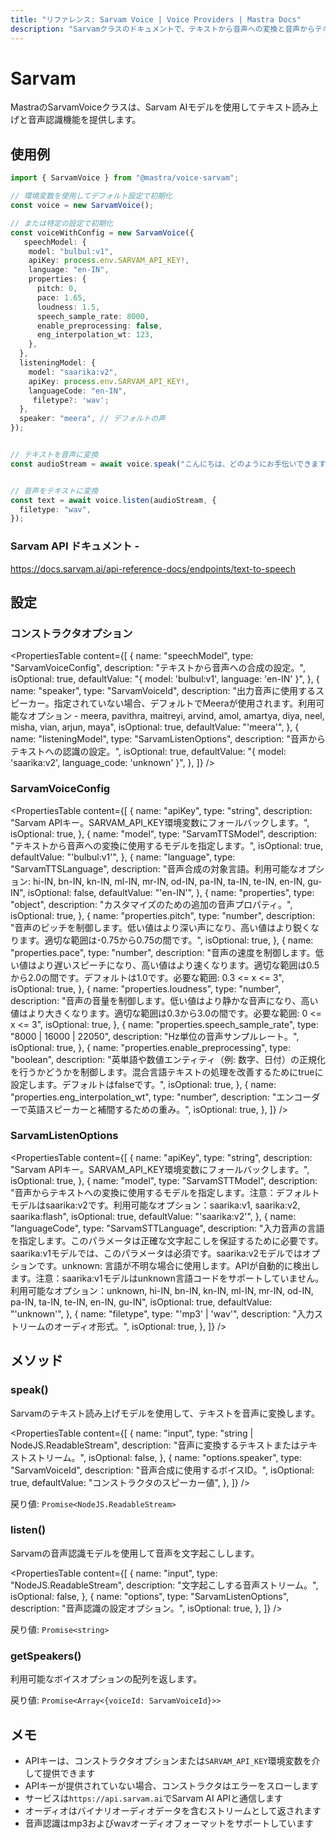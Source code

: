 ---
title: "リファレンス: Sarvam Voice | Voice Providers | Mastra Docs"
description: "Sarvamクラスのドキュメントで、テキストから音声への変換と音声からテキストへの変換機能を提供します。"
---

# Sarvam

MastraのSarvamVoiceクラスは、Sarvam AIモデルを使用してテキスト読み上げと音声認識機能を提供します。

## 使用例

```typescript
import { SarvamVoice } from "@mastra/voice-sarvam";

// 環境変数を使用してデフォルト設定で初期化
const voice = new SarvamVoice();

// または特定の設定で初期化
const voiceWithConfig = new SarvamVoice({
   speechModel: {
    model: "bulbul:v1",
    apiKey: process.env.SARVAM_API_KEY!,
    language: "en-IN",
    properties: {
      pitch: 0,
      pace: 1.65,
      loudness: 1.5,
      speech_sample_rate: 8000,
      enable_preprocessing: false,
      eng_interpolation_wt: 123,
    },
  },
  listeningModel: {
    model: "saarika:v2",
    apiKey: process.env.SARVAM_API_KEY!,
    languageCode: "en-IN",
     filetype?: 'wav';
  },
  speaker: "meera", // デフォルトの声
});


// テキストを音声に変換
const audioStream = await voice.speak("こんにちは、どのようにお手伝いできますか？");


// 音声をテキストに変換
const text = await voice.listen(audioStream, {
  filetype: "wav",
});
```

### Sarvam API ドキュメント -

https://docs.sarvam.ai/api-reference-docs/endpoints/text-to-speech

## 設定

### コンストラクタオプション

<PropertiesTable
  content={[
    {
      name: "speechModel",
      type: "SarvamVoiceConfig",
      description: "テキストから音声への合成の設定。",
      isOptional: true,
      defaultValue: "{ model: 'bulbul:v1', language: 'en-IN' }",
    },
    {
      name: "speaker",
      type: "SarvamVoiceId",
      description:
        "出力音声に使用するスピーカー。指定されていない場合、デフォルトでMeeraが使用されます。利用可能なオプション - meera, pavithra, maitreyi, arvind, amol, amartya, diya, neel, misha, vian, arjun, maya",
      isOptional: true,
      defaultValue: "'meera'",
    },
    {
      name: "listeningModel",
      type: "SarvamListenOptions",
      description: "音声からテキストへの認識の設定。",
      isOptional: true,
      defaultValue: "{ model: 'saarika:v2', language_code: 'unknown' }",
    },
  ]}
/>

### SarvamVoiceConfig

<PropertiesTable
  content={[
    {
      name: "apiKey",
      type: "string",
      description:
        "Sarvam APIキー。SARVAM_API_KEY環境変数にフォールバックします。",
      isOptional: true,
    },
    {
      name: "model",
      type: "SarvamTTSModel",
      description: "テキストから音声への変換に使用するモデルを指定します。",
      isOptional: true,
      defaultValue: "'bulbul:v1'",
    },
    {
      name: "language",
      type: "SarvamTTSLanguage",
      description:
        "音声合成の対象言語。利用可能なオプション: hi-IN, bn-IN, kn-IN, ml-IN, mr-IN, od-IN, pa-IN, ta-IN, te-IN, en-IN, gu-IN",
      isOptional: false,
      defaultValue: "'en-IN'",
    },
    {
      name: "properties",
      type: "object",
      description: "カスタマイズのための追加の音声プロパティ。",
      isOptional: true,
    },
    {
      name: "properties.pitch",
      type: "number",
      description:
        "音声のピッチを制御します。低い値はより深い声になり、高い値はより鋭くなります。適切な範囲は-0.75から0.75の間です。",
      isOptional: true,
    },
    {
      name: "properties.pace",
      type: "number",
      description:
        "音声の速度を制御します。低い値はより遅いスピーチになり、高い値はより速くなります。適切な範囲は0.5から2.0の間です。デフォルトは1.0です。必要な範囲: 0.3 <= x <= 3",
      isOptional: true,
    },
    {
      name: "properties.loudness",
      type: "number",
      description:
        "音声の音量を制御します。低い値はより静かな音声になり、高い値はより大きくなります。適切な範囲は0.3から3.0の間です。必要な範囲: 0 <= x <= 3",
      isOptional: true,
    },
    {
      name: "properties.speech_sample_rate",
      type: "8000 | 16000 | 22050",
      description: "Hz単位の音声サンプルレート。",
      isOptional: true,
    },
    {
      name: "properties.enable_preprocessing",
      type: "boolean",
      description:
        "英単語や数値エンティティ（例: 数字、日付）の正規化を行うかどうかを制御します。混合言語テキストの処理を改善するためにtrueに設定します。デフォルトはfalseです。",
      isOptional: true,
    },
    {
      name: "properties.eng_interpolation_wt",
      type: "number",
      description: "エンコーダーで英語スピーカーと補間するための重み。",
      isOptional: true,
    },
  ]}
/>

### SarvamListenOptions

<PropertiesTable
  content={[
    {
      name: "apiKey",
      type: "string",
      description:
        "Sarvam APIキー。SARVAM_API_KEY環境変数にフォールバックします。",
      isOptional: true,
    },
    {
      name: "model",
      type: "SarvamSTTModel",
      description:
        "音声からテキストへの変換に使用するモデルを指定します。注意：デフォルトモデルはsaarika:v2です。利用可能なオプション：saarika:v1, saarika:v2, saarika:flash",
      isOptional: true,
      defaultValue: "'saarika:v2'",
    },
    {
      name: "languageCode",
      type: "SarvamSTTLanguage",
      description:
        "入力音声の言語を指定します。このパラメータは正確な文字起こしを保証するために必要です。saarika:v1モデルでは、このパラメータは必須です。saarika:v2モデルではオプションです。unknown: 言語が不明な場合に使用します。APIが自動的に検出します。注意：saarika:v1モデルはunknown言語コードをサポートしていません。利用可能なオプション：unknown, hi-IN, bn-IN, kn-IN, ml-IN, mr-IN, od-IN, pa-IN, ta-IN, te-IN, en-IN, gu-IN",
      isOptional: true,
      defaultValue: "'unknown'",
    },
    {
      name: "filetype",
      type: "'mp3' | 'wav'",
      description: "入力ストリームのオーディオ形式。",
      isOptional: true,
    },
  ]}
/>

## メソッド

### speak()

Sarvamのテキスト読み上げモデルを使用して、テキストを音声に変換します。

<PropertiesTable
  content={[
    {
      name: "input",
      type: "string | NodeJS.ReadableStream",
      description: "音声に変換するテキストまたはテキストストリーム。",
      isOptional: false,
    },
    {
      name: "options.speaker",
      type: "SarvamVoiceId",
      description: "音声合成に使用するボイスID。",
      isOptional: true,
      defaultValue: "コンストラクタのスピーカー値",
    },
  ]}
/>

戻り値: `Promise<NodeJS.ReadableStream>`

### listen()

Sarvamの音声認識モデルを使用して音声を文字起こしします。

<PropertiesTable
  content={[
    {
      name: "input",
      type: "NodeJS.ReadableStream",
      description: "文字起こしする音声ストリーム。",
      isOptional: false,
    },
    {
      name: "options",
      type: "SarvamListenOptions",
      description: "音声認識の設定オプション。",
      isOptional: true,
    },
  ]}
/>

戻り値: `Promise<string>`

### getSpeakers()

利用可能なボイスオプションの配列を返します。

戻り値: `Promise<Array<{voiceId: SarvamVoiceId}>>`

## メモ

- APIキーは、コンストラクタオプションまたは`SARVAM_API_KEY`環境変数を介して提供できます
- APIキーが提供されていない場合、コンストラクタはエラーをスローします
- サービスは`https://api.sarvam.ai`でSarvam AI APIと通信します
- オーディオはバイナリオーディオデータを含むストリームとして返されます
- 音声認識はmp3およびwavオーディオフォーマットをサポートしています
